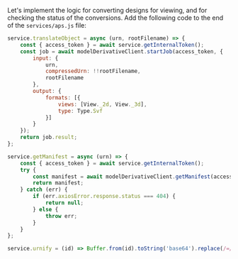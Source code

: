 Let's implement the logic for converting designs for viewing, and for checking the status of
the conversions. Add the following code to the end of the `services/aps.js` file:

```js title="services/aps.js"
service.translateObject = async (urn, rootFilename) => {
    const { access_token } = await service.getInternalToken();
    const job = await modelDerivativeClient.startJob(access_token, {
        input: {
            urn,
            compressedUrn: !!rootFilename,
            rootFilename
        },
        output: {
            formats: [{
                views: [View._2d, View._3d],
                type: Type.Svf
            }]
        }
    });
    return job.result;
};

service.getManifest = async (urn) => {
    const { access_token } = await service.getInternalToken();
    try {
        const manifest = await modelDerivativeClient.getManifest(access_token, urn);
        return manifest;
    } catch (err) {
        if (err.axiosError.response.status === 404) {
            return null;
        } else {
            throw err;
        }
    }
};

service.urnify = (id) => Buffer.from(id).toString('base64').replace(/=/g, '');
```
